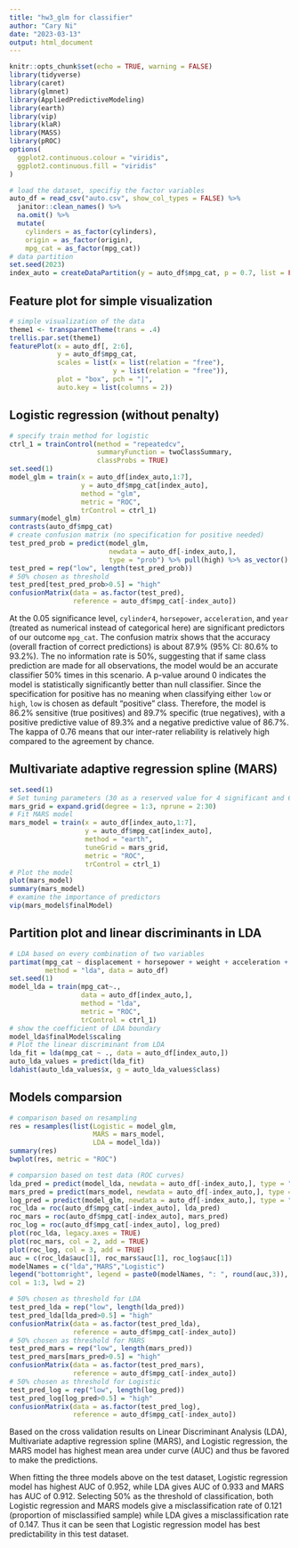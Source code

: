 ```yaml
---
title: "hw3_glm for classifier"
author: "Cary Ni"
date: "2023-03-13"
output: html_document
---
```


```r
knitr::opts_chunk$set(echo = TRUE, warning = FALSE)
library(tidyverse)
library(caret)
library(glmnet)
library(AppliedPredictiveModeling)
library(earth)
library(vip)
library(klaR)
library(MASS)
library(pROC)
options(
  ggplot2.continuous.colour = "viridis",
  ggplot2.continuous.fill = "viridis"
)
```

```r
# load the dataset, specifiy the factor variables
auto_df = read_csv("auto.csv", show_col_types = FALSE) %>% 
  janitor::clean_names() %>% 
  na.omit() %>% 
  mutate(
    cylinders = as_factor(cylinders),
    origin = as_factor(origin),
    mpg_cat = as_factor(mpg_cat))
# data partition
set.seed(2023)
index_auto = createDataPartition(y = auto_df$mpg_cat, p = 0.7, list = FALSE)
```

## Feature plot for simple visualization 

```r
# simple visualization of the data
theme1 <- transparentTheme(trans = .4)
trellis.par.set(theme1)
featurePlot(x = auto_df[, 2:6],
            y = auto_df$mpg_cat, 
            scales = list(x = list(relation = "free"),
                          y = list(relation = "free")),
            plot = "box", pch = "|",
            auto.key = list(columns = 2))
```

## Logistic regression (without penalty)

```r
# specify train method for logistic
ctrl_1 = trainControl(method = "repeatedcv",
                      summaryFunction = twoClassSummary,
                      classProbs = TRUE)
set.seed(1)
model_glm = train(x = auto_df[index_auto,1:7],
                  y = auto_df$mpg_cat[index_auto],
                  method = "glm",
                  metric = "ROC",
                  trControl = ctrl_1)
summary(model_glm)
contrasts(auto_df$mpg_cat)
# create confusion matrix (no specification for positive needed)
test_pred_prob = predict(model_glm, 
                         newdata = auto_df[-index_auto,],
                         type = "prob") %>% pull(high) %>% as_vector()
test_pred = rep("low", length(test_pred_prob))
# 50% chosen as threshold
test_pred[test_pred_prob>0.5] = "high"
confusionMatrix(data = as.factor(test_pred),
                reference = auto_df$mpg_cat[-index_auto])

```

At the 0.05 significance level, `cylinder4`, `horsepower`, `acceleration`, and `year` (treated as numerical instead of categorical here) are significant predictors of our outcome `mpg_cat`. The confusion matrix shows that the accuracy (overall fraction of correct predictions) is about 87.9% (95% CI: 80.6% to 93.2%). The no information rate is 50%, suggesting that if same class prediction are made for all observations, the model would be an accurate classifier 50% times in this scenario. A p-value around 0 indicates the model is statistically significantly better than null classifier. Since the specification for positive has no meaning when classifying either `low` or `high`, `low` is chosen as default "positive" class. Therefore, the model is 86.2% sensitive (true positives) and 89.7% specific (true negatives), with a positive predictive value of 89.3% and a negative predictive value of 86.7%. The kappa of 0.76 means that our inter-rater reliability is relatively high compared to the agreement by chance.

## Multivariate adaptive regression spline (MARS)

```r
set.seed(1)
# Set tuning parameters (30 as a reserved value for 4 significant and 6 non-significant predictors)
mars_grid = expand.grid(degree = 1:3, nprune = 2:30)
# Fit MARS model
mars_model = train(x = auto_df[index_auto,1:7],
                   y = auto_df$mpg_cat[index_auto], 
                   method = "earth",
                   tuneGrid = mars_grid,
                   metric = "ROC",
                   trControl = ctrl_1)
# Plot the model
plot(mars_model)
summary(mars_model)
# examine the importance of predictors
vip(mars_model$finalModel)
```

## Partition plot and linear discriminants in LDA

```r
# LDA based on every combination of two variables
partimat(mpg_cat ~ displacement + horsepower + weight + acceleration + year, 
         method = "lda", data = auto_df)
set.seed(1)
model_lda = train(mpg_cat~.,
                  data = auto_df[index_auto,],
                  method = "lda",
                  metric = "ROC",
                  trControl = ctrl_1)
# show the coefficient of LDA boundary
model_lda$finalModel$scaling
# Plot the linear discriminant from LDA
lda_fit = lda(mpg_cat ~ ., data = auto_df[index_auto,])
auto_lda_values = predict(lda_fit)
ldahist(auto_lda_values$x, g = auto_lda_values$class)
```

## Models comparsion

```r
# comparison based on resampling
res = resamples(list(Logistic = model_glm,
                     MARS = mars_model,
                     LDA = model_lda))
summary(res)
bwplot(res, metric = "ROC")

# comparsion based on test data (ROC curves)
lda_pred = predict(model_lda, newdata = auto_df[-index_auto,], type = "prob")[,2]
mars_pred = predict(mars_model, newdata = auto_df[-index_auto,], type = "prob")[,2]
log_pred = predict(model_glm, newdata = auto_df[-index_auto,], type = "prob")[,2]
roc_lda = roc(auto_df$mpg_cat[-index_auto], lda_pred)
roc_mars = roc(auto_df$mpg_cat[-index_auto], mars_pred)
roc_log = roc(auto_df$mpg_cat[-index_auto], log_pred)
plot(roc_lda, legacy.axes = TRUE)
plot(roc_mars, col = 2, add = TRUE)
plot(roc_log, col = 3, add = TRUE)
auc = c(roc_lda$auc[1], roc_mars$auc[1], roc_log$auc[1])
modelNames = c("lda","MARS","Logistic")
legend("bottomright", legend = paste0(modelNames, ": ", round(auc,3)),
col = 1:3, lwd = 2)

# 50% chosen as threshold for LDA
test_pred_lda = rep("low", length(lda_pred))
test_pred_lda[lda_pred>0.5] = "high"
confusionMatrix(data = as.factor(test_pred_lda),
                reference = auto_df$mpg_cat[-index_auto])
# 50% chosen as threshold for MARS
test_pred_mars = rep("low", length(mars_pred))
test_pred_mars[mars_pred>0.5] = "high"
confusionMatrix(data = as.factor(test_pred_mars),
                reference = auto_df$mpg_cat[-index_auto])
# 50% chosen as threshold for Logistic
test_pred_log = rep("low", length(log_pred))
test_pred_log[log_pred>0.5] = "high"
confusionMatrix(data = as.factor(test_pred_log),
                reference = auto_df$mpg_cat[-index_auto])
```

Based on the cross validation results on Linear Discriminant Analysis (LDA), Multivariate adaptive regression spline (MARS), and Logistic regression, the MARS model has highest mean area under curve (AUC) and thus be favored to make the predictions.

When fitting the three models above on the test dataset, Logistic regression model has highest AUC of 0.952, while LDA gives AUC of 0.933 and MARS has AUC of 0.912. Selecting 50% as the threshold of classification, both Logistic regression and MARS models give a misclassification rate of 0.121 (proportion of misclassified sample) while LDA gives a misclassification rate of 0.147. Thus it can be seen that Logistic regression model has best predictability in this test dataset. 
